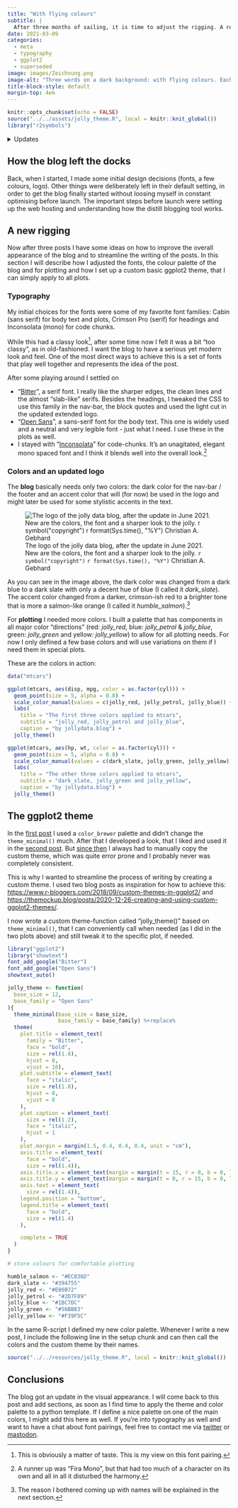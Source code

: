 ```yaml
---
title: "With flying colours"
subtitle: |
  After three months of sailing, it is time to adjust the rigging. A refreshed look with a custom color palette, a custom ggplot2 theme and an updated logo and new typography.
date: 2021-03-09
categories:
  - meta
  - typography
  - ggplot2
  - superseded
image: images/Zeichnung.png
image-alt: "Three words on a dark background: with flying colours. Each word is differently coloured: orange, blue, red."
title-block-style: default
margin-top: 4em
---
```


```r
knitr::opts_chunk$set(echo = FALSE)
source("../../assets/jolly_theme.R", local = knitr::knit_global())
library("r2symbols")

```

<details class="update-list"><summary>Updates</summary>

2022-06-08
: blog design was completely overhauled in the switch from {distill} to quarto. For historic purposes the initial design stays documented here.

2021-06-15
: tweaked dark_slate color for website, logo and ggplot-theme

2021-04-02
: added custom fonts to ggplot-theme

</details>

## How the blog left the docks

Back, when I started, I made some initial design decisions (fonts, a few colours, logo). Other things were deliberately left in their default setting, in order to get the blog finally started without loosing myself in constant optimising before launch. 
The important steps before launch were setting up the web hosting and understanding how the distill blogging tool works.

## A new rigging

Now after three posts I have some ideas on how to improve the overall appearance of the blog and to streamline the writing of the posts.
In this section I will describe how I adjusted the fonts, the colour palette of the blog and for plotting and how I set up a custom basic ggplot2 theme, that I can simply apply to all plots.

### Typography
My initial choices for the fonts were some of my favorite font families: Cabin (sans serif) for body text and plots, Crimson Pro (serif) for headings and Inconsolata (mono) for code chunks.

While this had a classy look^[This is obviously a matter of taste. This is my view on this font pairing.], after some time now I felt it was a bit "too classy", as in old-fashioned. I want the blog to have a serious yet modern look and feel. One of the most direct ways to achieve this is a set of fonts that play well together and represents the idea of the post.

After some playing around I settled on

- "[Bitter](https://fonts.google.com/specimen/Bitter?preview.text_type=custom#about)", a serif font. I really like the sharper edges, the clean lines and the almost "slab-like" serifs. Besides the headings, I tweaked the CSS to use this family in the nav-bar, the block quotes and used the light cut in the updated extended logo.
- "[Open Sans](https://fonts.google.com/specimen/Open+Sans?preview.text_type=custom#about)", a sans-serif font for the body text. This one is widely used and a neutral and very legible font - just what I need. I use these in the plots as well.
- I stayed with "[Inconsolata](https://fonts.google.com/specimen/Inconsolata?preview.text_type=custom#about)" for code-chunks. It's an unagitated, elegant mono spaced font and I think it blends well into the overall look.^[A runner up was "Fira Mono", but that had too much of a character on its own and all in all it disturbed the harmony.]

### Colors and an updated logo

The **blog** basically needs only two colors: the dark color for the nav-bar / the footer and an accent color that will (for now) be used in the logo and might later be used for some stylistic accents in the text.

![The logo of the jolly data blog, after the update in June 2021. New are the colors, the font and a sharper look to the jolly. `r symbol("copyright")` `r format(Sys.time(), "%Y")` Christian A. Gebhard](../../assets/images/logo_w_name.png)

As you can see in the image above, the dark color was changed from a dark blue to a dark slate with only a decent hue of blue (I called it *dark_slate*). The accent color changed from a darker, crimson-ish red to a brighter tone that is more a salmon-like orange (I called it *humble_salmon*).^[The reason I bothered coming up with names will be explained in the next section.]

For **plotting** I needed more colors. I built a palette that has components in all major color "directions" (red: *jolly_red*, blue: *jolly_petrol* & *jolly_blue*, green: *jolly_green* and yellow: *jolly_yellow*) to allow for all plotting needs. For now I only defined a few base colors and will use variations on them if I need them in special plots.

These are the colors in action:

:::{.column-body-outset}

```r
data("mtcars")

ggplot(mtcars, aes(disp, mpg, color = as.factor(cyl))) +
  geom_point(size = 5, alpha = 0.8) +
  scale_color_manual(values = c(jolly_red, jolly_petrol, jolly_blue)) +
  labs(
    title = "The first three colors applied to mtcars",
    subtitle = "jolly_red, jolly_petrol and jolly_blue",
    caption = "by jollydata.blog") +
  jolly_theme()

ggplot(mtcars, aes(hp, wt, color = as.factor(cyl))) +
  geom_point(size = 5, alpha = 0.8) +
  scale_color_manual(values = c(dark_slate, jolly_green, jolly_yellow)) +
  labs(
    title = "The other three colors applied to mtcars",
    subtitle = "dark_slate, jolly_green and jolly_yellow",
    caption = "by jollydata.blog") +
  jolly_theme()
```

:::

## The ggplot2 theme

In the [first post](https://jollydata.blog/posts/2021-01-01-olympic-history/) I used a `color_brewer` palette and didn't change the `theme_minimal()` much. After that I developed a look, that I liked and used it in the [second post](https://jollydata.blog/posts/2021-01-24-world-of-waste/). But [since then](https://jollydata.blog/posts/2021-03-07-bundestag-part-i/) I always had to manually copy the custom theme, which was quite error prone and I probably never was completely consistent. 

This is why I wanted to streamline the process of writing by creating a custom theme. I used two blog posts as inspiration for how to achieve this: [https://www.r-bloggers.com/2018/09/custom-themes-in-ggplot2/](https://www.r-bloggers.com/2018/09/custom-themes-in-ggplot2/) and [https://themockup.blog/posts/2020-12-26-creating-and-using-custom-ggplot2-themes/](https://themockup.blog/posts/2020-12-26-creating-and-using-custom-ggplot2-themes/).

I now wrote a custom theme-function called "jolly_theme()" based on `theme_minimal()`, that I can conveniently call when needed (as I did in the two plots above) and still tweak it to the specific plot, if needed.

```r
library("ggplot2")
library("showtext")
font_add_google("Bitter")
font_add_google("Open Sans")
showtext_auto()

jolly_theme <- function(
  base_size = 12,
  base_family = "Open Sans"
){
  theme_minimal(base_size = base_size, 
                base_family = base_family) %+replace%
  theme(
    plot.title = element_text(
      family = "Bitter",
      face = "bold",
      size = rel(1.8),
      hjust = 0,
      vjust = 10),
    plot.subtitle = element_text(
      face = "italic",
      size = rel(1.8),
      hjust = 0,
      vjust = 8
    ),
    plot.caption = element_text(
      size = rel(1.2),
      face = "italic",
      hjust = 1
    ),
    plot.margin = margin(1.5, 0.4, 0.4, 0.4, unit = "cm"),
    axis.title = element_text(
      face = "bold",
      size = rel(1.4)),
    axis.title.x = element_text(margin = margin(t = 15, r = 0, b = 0, l = 0)),
    axis.title.y = element_text(margin = margin(t = 0, r = 15, b = 0, l = 0), angle = 90),
    axis.text = element_text(
      size = rel(1.4)),
    legend.position = "bottom",
    legend.title = element_text(
      face = "bold",
      size = rel(1.4)
    ),

    complete = TRUE
  )
}

# store colours for comfortable plotting

humble_salmon <- "#EC836D"
dark_slate <- "#394755"
jolly_red <- "#E86B72"
jolly_petrol <- "#2D7F89"
jolly_blue <- "#1BC7DC"
jolly_green <- "#56BB83"
jolly_yellow <- "#F39F5C"
```

In the same R-script I defined my new color palette. Whenever I write a new post, I include the following line in the setup chunk and can then call the colors and the custom theme by their names.

```r
source("../../resources/jolly_theme.R", local = knitr::knit_global())
```

## Conclusions
The blog got an update in the visual appearance. I will come back to this post and add sections, as soon as I find time to apply the theme and color palette to a python template. If I define a nice palette on one of the main colors, I might add this here as well. If you're into typography as well and want to have a chat about font pairings, feel free to contact me via [twitter](https://twitter.com/JollydataB) or [mastodon](https://scicomm.xyz/@basepair).